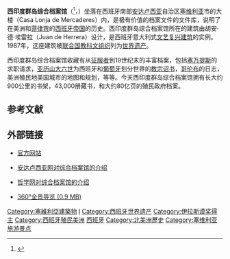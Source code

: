 {{Infobox UNESCO World Heritage Site
| official_name = Cathedral, Alcázar and Archivo de Indias in Seville
| image = Archivo de Indias 002.jpg
| caption  = 西印度群岛综合档案馆
| location = {{flag|Spain}} [[安达卢西亚|安达卢西亚]] [[塞维利亚|塞维利亚]]
| WHS= 塞维利亚的[[塞维利亚主教座堂|主教座堂]]、[[塞维利亚王宫|王宫]]和<br/>西印度群岛档案馆
| criteria = {{UNESCO WHS type|(ii), (ii), (iii), (vi)}}(ii), (ii), (iii), (vi)
| ID = 383
| Region = 欧洲和北美地区
| Year = 1987
| locmapin = Spain
| map_caption = 在西班牙的位置
| coordinates = {{coord|37.384|N|5.992|W|display=inline, title|format=dms|source:eswiki}}
| website = {{official website|http://whc.unesco.org/en/list/383}}
}}
'''西印度群岛综合档案馆'''（{{lang-es|'''Archivo General de Indias'''}}<ref>{{cite book |author1=Pedro González García |title=Computerization of the Archivo General de Indias: strategies and results |date=1998 |publisher=Council on Library and Information Resources |isbn=9781887334617 |url=https://books.google.com/books?isbn=1887334610}}</ref>，{{IPA-es|aɾˈtʃiβo xeneˈɾal de ˈindjas}}）坐落在西班牙南部[[安达卢西亚|安达卢西亚]]自治区[[塞维利亚|塞维利亚]]市的{{link-en|塞维利亚商会|Consulado de mercaderes}}大楼（Casa Lonja de Mercaderes）内，是极有价值的档案文件的文件库，说明了在美洲和[[菲律宾|菲律宾]]的[[西班牙帝国|西班牙帝国]]的历史。西印度群岛综合档案馆所在的建筑由胡安·德·埃雷拉（Juan de Herrera）设计，是西班牙意大利式[[文艺复兴建筑|文艺复兴建筑]]的实例。1987年，这座建筑被[[联合国教科文组织|联合国教科文组织]]列为[[世界遗产|世界遗产]]。

西印度群岛综合档案馆收藏有从[[征服者|征服者]]到19世纪末的丰富档案，包括[[塞万提斯|塞万提斯]]的求职请求，[[亚历山大六世|亚历山大六世]]为西班牙和[[葡萄牙|葡萄牙]]划分世界的[[教宗诏书|教宗诏书]]，[[哥伦布|哥伦布]]的日志，美洲殖民地美国城市的地图和规划，等等。今天西印度群岛综合档案馆拥有长大约900公里的书架，43,000册藏书，和大约80亿页的殖民政府档案。

==参考文献==
{{reflist}}

== 外部链接 ==
* {{es}} [http://www.mcu.es/archivos/MC/AGI/index.html 官方网站] {{Wayback|url=http://www.mcu.es/archivos/MC/AGI/index.html |date=20160612161840 }}{{es}}
* {{es}} [http://www.andalunet.com/monumentos/fichas/archivo_indias.htm 安达卢西亚网对综合档案馆的介绍] {{Wayback|url=http://www.andalunet.com/monumentos/fichas/archivo_indias.htm |date=20181018171948 }}
* {{es}} [http://www.filosofia.org/hem/194/esp/9421031g.htm 哲学网对综合档案馆的介绍] {{Wayback|url=http://www.filosofia.org/hem/194/esp/9421031g.htm |date=20200219073000 }} {{es}}
* {{es}} [https://web.archive.org/web/20070928020619/http://www.geopanorama.de/gpearth/sevilla.htm 360°全景导览 (0.9 MB)]

{{西班牙世界遗产}}
{{伊拉斯谟奖获得者}}
{{Authority control}}
[[Category:塞維利亞建築物|Category:塞維利亞建築物]]
[[Category:西班牙档案馆|I]]
[[Category:西班牙世界遗产|Category:西班牙世界遗产]]
[[Category:伊拉斯谟奖得主|Category:伊拉斯谟奖得主]]
[[Category:西班牙殖民美洲|Category:西班牙殖民美洲]]
[[Category:國家檔案館|西班牙]]
[[Category:北美洲歷史|Category:北美洲歷史]]
[[Category:塞维利亚旅游景点|Category:塞维利亚旅游景点]]
